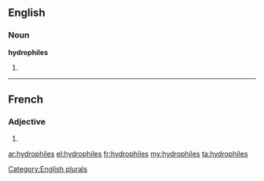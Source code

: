 ==English==

===Noun===
'''hydrophiles'''

# {{plural of|hydrophile}}

[[Category:English plurals]]

----

==French==

===Adjective===
{{fr-adj-form}} {{m|f|p}}

# {{form of|plural|hydrophile|lang=fr}}

[[ar:hydrophiles]]
[[el:hydrophiles]]
[[fr:hydrophiles]]
[[my:hydrophiles]]
[[ta:hydrophiles]]